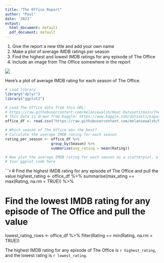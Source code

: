 ```yaml
---
title: "The Office Report"
author: "Paul"
date: '2023'
output:
  html_document: default
  pdf_document: default
---
```


1. Give the report a new title and add your own name
2. Make a plot of average IMDB ratings per season
3. Find the highest and lowest IMDB ratings for any episode of The Office
4. Include an image from The Office somewhere in the report

![](https://static.onecms.io/wp-content/uploads/sites/6/2018/05/gettyimages-141187266-2000.jpg)

Here's a plot of average IMDB rating for each season of The Office.
```r
# Load library
library("dplyr")
library("ggplot2")

# Load The Office data from this URL:
# https://raw.githubusercontent.com/melaniewalsh/Neat-Datasets/main/TheOfficeIMDBPerEpisode.csv
# This data is drawn from Kaggle: https://www.kaggle.com/datasets/kapastor/the-office-imdb-ratings-per-episode
office_df <- read.csv("https://raw.githubusercontent.com/melaniewalsh/Neat-Datasets/main/TheOfficeIMDBPerEpisode.csv", stringsAsFactors = FALSE)

# Which season of The Office was the best?
# Calculate the average IMDB rating for each season
rating_per_season <- office_df %>% 
                     group_by(Season) %>% 
                     summarise(avg_rating = mean(Rating))

# Now plot the average IMDB rating for each season as a scatterplot, a line plot, or both
# Your ggplot code here
```

```r
# Find the highest IMDB rating for any episode of The Office and pull the value
highest_rating <- office_df %>% 
                       summarise(max_ating == max(Rating, na.rm = TRUE)) %>% 
                       

# Find the lowest IMDB rating for any episode of The Office and pull the value
lowest_rating_rows <- office_df %>% 
                      filter(Rating == min(Rating, na.rm = TRUE))

The highest IMDB rating for any episode of The Office is `r highest_rating`, and the lowest rating is `r lowest_rating`.
